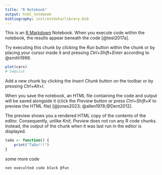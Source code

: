 ```yaml
---
title: "R Notebook"
output: html_notebook
bibliography: inst/extdata/library.bib
---
```


This is an [R Markdown](http://rmarkdown.rstudio.com) Notebook. When you execute code within the notebook, the results appear beneath the code [@test2017a]. 

Try executing this chunk by clicking the *Run* button within the chunk or by placing your cursor inside it and pressing *Ctrl+Shift+Enter* according to @smith1998. 

```r
plot(cars)
# S4@slot
```

Add a new chunk by clicking the *Insert Chunk* button on the toolbar or by pressing *Ctrl+Alt+I*.

When you save the notebook, an HTML file containing the code and output will be saved alongside it (click the *Preview* button or press *Ctrl+Shift+K* to preview the HTML file) [@jones2023; @allen1978;@Dent2012].

The preview shows you a rendered HTML copy of the contents of the editor. Consequently, unlike *Knit*, *Preview* does not run any R code chunks. Instead, the output of the chunk when it was last run in the editor is displayed.

```r
tada <- function() {
	print("TaDa!!!")
}
```

some more code


```
non execulted code block @fun
```

